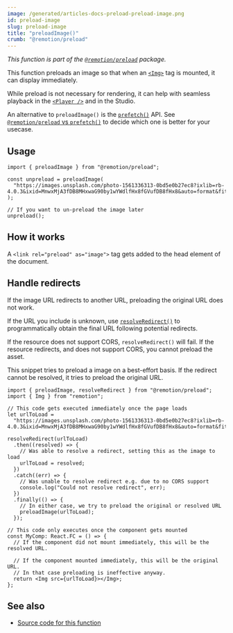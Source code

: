 ```yaml
---
image: /generated/articles-docs-preload-preload-image.png
id: preload-image
slug: preload-image
title: "preloadImage()"
crumb: "@remotion/preload"
---
```


_This function is part of the [`@remotion/preload`](/docs/preload) package._

This function preloads an image so that when an [`<Img>`](/docs/img) tag is mounted, it can display immediately.

While preload is not necessary for rendering, it can help with seamless playback in the [`<Player />`](/docs/player) and in the Studio.

An alternative to `preloadImage()` is the [`prefetch()`](/docs/prefetch) API. See [`@remotion/preload` vs `prefetch()`](/docs/player/preloading#remotionpreload-vs-prefetch) to decide which one is better for your usecase.

## Usage

```tsx twoslash
import { preloadImage } from "@remotion/preload";

const unpreload = preloadImage(
  "https://images.unsplash.com/photo-1561336313-0bd5e0b27ec8?ixlib=rb-4.0.3&ixid=MnwxMjA3fDB8MHxwaG90by1wYWdlfHx8fGVufDB8fHx8&auto=format&fit=crop&w=1740&q=80"
);

// If you want to un-preload the image later
unpreload();
```

## How it works

A `<link rel="preload" as="image">` tag gets added to the head element of the document.

## Handle redirects

If the image URL redirects to another URL, preloading the original URL does not work.

If the URL you include is unknown, use [`resolveRedirect()`](/docs/preload/resolve-redirect) to programmatically obtain the final URL following potential redirects.

If the resource does not support CORS, `resolveRedirect()` will fail. If the resource redirects, and does not support CORS, you cannot preload the asset.

This snippet tries to preload a image on a best-effort basis. If the redirect cannot be resolved, it tries to preload the original URL.

```tsx twoslash
import { preloadImage, resolveRedirect } from "@remotion/preload";
import { Img } from "remotion";

// This code gets executed immediately once the page loads
let urlToLoad =
  "https://images.unsplash.com/photo-1561336313-0bd5e0b27ec8?ixlib=rb-4.0.3&ixid=MnwxMjA3fDB8MHxwaG90by1wYWdlfHx8fGVufDB8fHx8&auto=format&fit=crop&w=1740&q=80";

resolveRedirect(urlToLoad)
  .then((resolved) => {
    // Was able to resolve a redirect, setting this as the image to load
    urlToLoad = resolved;
  })
  .catch((err) => {
    // Was unable to resolve redirect e.g. due to no CORS support
    console.log("Could not resolve redirect", err);
  })
  .finally(() => {
    // In either case, we try to preload the original or resolved URL
    preloadImage(urlToLoad);
  });

// This code only executes once the component gets mounted
const MyComp: React.FC = () => {
  // If the component did not mount immediately, this will be the resolved URL.

  // If the component mounted immediately, this will be the original URL.
  // In that case preloading is ineffective anyway.
  return <Img src={urlToLoad}></Img>;
};
```

## See also

- [Source code for this function](https://github.com/remotion-dev/remotion/blob/main/packages/preload/src/preload-image.ts)
